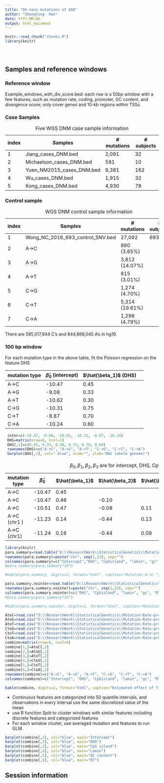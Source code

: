 ```yaml
---
title: "De novo mutations of ASD"
author: "Shengtong  Han"
date: YYYY-MM-DD
output: html_document
---
```


<!-- The file analysis/chunks.R contains chunks that define default settings
shared across the workflowr files. -->
```r
knitr::read_chunk("chunks.R")
library(knitr)
```

<!-- Update knitr chunk options -->
```r
```

<!-- Insert the date the file was last updated -->
```r
```

<!-- Insert the code version (Git commit SHA1) if Git repository exists and R
 package git2r is installed -->
```r
```

## Samples and reference windows


### Reference window

Example_windows_with_div_score.bed: each row is a 50bp window with a few features, such as mutation rate, coding, promoter, GC content, and divergence score; only cover genes and 10-kb regions within TSSs. 


### Case Samples 



index    | Samples | \# mutations| \# subjects
----|-------|-------|---
1 | Jiang_cases_DNM.bed | 2,091| 32
2 | Michaelson_cases_DNM.bed |581 | 10
3 | Yuen_NM2015_cases_DNM.bed | 9,381| 162
4 | Wu_cases_DNM.bed | 1,915 | 32
5 | Kong_cases_DNM.bed | 4,930 | 78

Table: Five WGS  DNM case sample information



### Control sample 

index    | Samples | \# mutations| \# subjects
----|-------|-------|---
1 | Wong_NC_2016_693_control_SNV.bed | 27,092|  693
2 | A->C | 990 (3.65%) | 
3 | A->G | 3,812 (14.07%) |
4 | A->T | 815 (3.01%) |
5 | C->G | 1,274 (4.70%) |
6 | C->T | 5,314 (19.61%) |
7 | C->A | 1,298 (4.79%) |
Table:WGS  DNM control sample information 

There are 585,017,944 C's  and 844,868,045 A's in hg19. 


### 100 bp window 

For each mutation type in the above table, fit the Poisson regression on the feature DHS 


mutation type| $\hat{\beta}_0$ (intercept) | $\hat{\beta_1}$ (DHS)
---|-----|-------------|------
 A->C | -10.47 | 0.45
 A->G | -9.08 | 0.33
 A->T | -10.62 | 0.30
 C->G | -10.31 | 0.75
 C->T | -8.87 | 0.70
 C->A | -10.24 | 0.60 
 
 
```r
 inter=c(-10.47, -9.08, -10.62, -10.31, -8.87, -10.24)
 DHS=matrix(nrow=6, ncol=1)
 DHS[,1]=c(0.45, 0.33, 0.30, 0.75, 0.70, 0.60)
 rownames(DHS)=c("A->C", "A->G", "A->T", "C->G", "C->T", "C->A")
 barplot(DHS[,1], col=" blue", xlab="", ylab="DHS (whole genome)")
```
 

#### 


mutation type| $\hat{\beta}_0$ | $\hat{\beta_1}$  | $\hat{\beta_2}$ | $\hat{\beta_3}$ | $\hat{\beta_4}$ | $\hat{\beta_5}$
---|-----|-------------|------|-----|----|-----| 
A->C |-10.47 | 0.45 | | | | 
 A->C | -10.47 | 0.46 | -0.10 | | |
 A->C | -10.51 | 0.47 | -0.08 | 0.11 | |
 A->C (chr1 )| -11.23 | 0.14 | -0.44 | 0.13| 1.53 |
 A->C (chr1) | -11.24 | 0.16 | -0.44 | 0.09 | 1.62 | -0.87 |
 Table: $\beta_0, \beta_1, \beta_2, \beta_3$ are for intercept, DHS,  CpG island and lamin. 

```r
library(knitr)
para.summary=read.table("D:\\ResearchWork\\StatisticalGenetics\\Mutation-Rate-project\\para.summary2.txt", header=T)[1:22,]
rownames(para.summary)=paste("chr", seq(1,22), sep="")
colnames(para.summary)=c("Intercept","DHS", "CpGisland", "lamin", "gc", "RT")
#para.summary=para.summary*10^5
```

```r
#kable(para.summary, digits=2, format="html", caption="Mutation A->C ", align="c")
```


```r
para.summary.nointer=read.table("D:\\ResearchWork\\StatisticalGenetics\\Mutation-Rate-project\\para.summary2.withoutintercept.txt", header=T)[1:22,]
rownames(para.summary.nointer)=paste("chr", seq(1,22), sep="")
colnames(para.summary.nointer)=c("DHS", "CpGisland", "lamin", "gc", "RT")
#para.summary=para.summary*10^5
```

```r
#kable(para.summary.nointer, digits=2, format="html", caption="Mutation A->C without intercept", align="c")
```


```r
AtoC=read.csv("D:\\ResearchWork\\StatisticalGenetics\\Mutation-Rate-project\\mutation_A_to_C_para.est.50cate.csv", header=T)
AtoG=read.csv("D:\\ResearchWork\\StatisticalGenetics\\Mutation-Rate-project\\mutation_A_to_G_para.est.50cate.csv", header=T)
AtoT=read.csv("D:\\ResearchWork\\StatisticalGenetics\\Mutation-Rate-project\\mutation_A_to_T_para.est.50cate.csv", header=T)
CtoG=read.csv("D:\\ResearchWork\\StatisticalGenetics\\Mutation-Rate-project\\mutation_C_to_G_para.est.50cate.csv", header=T)
CtoT=read.csv("D:\\ResearchWork\\StatisticalGenetics\\Mutation-Rate-project\\mutation_C_to_T_para.est.50cate.csv", header=T)
CtoA=read.csv("D:\\ResearchWork\\StatisticalGenetics\\Mutation-Rate-project\\mutation_C_to_A_para.est.50cate.csv", header=T)
combine=matrix(nrow=6, ncol=6)
combine[1,]=AtoC[,2]
combine[2,]=AtoG[,2]
combine[3,]=AtoT[,2]
combine[4,]=CtoG[,2]
combine[5,]=CtoT[,2]
combine[6,]=CtoA[,2]
rownames(combine)=c("A->C", "A->G", "A->T", "C->G", "C->T", "C->A")
colnames(combine)=c("Intercept", "DHS", "CpGisland", "lamin", "gc", "RT")
```

```r
kable(combine, digits=2, format="html", caption="Estimated effect of five features", align="c")
```

* Continuous features are categorized into 50 quantile intervals, and observations in every interval use the same discretized value of the mean 
* use R function Split to cluster windows with similar features including discrete features and categorized features 
* For each window cluster, use averaged mutation and features to run GLM. 



```r
barplot(combine[,1], col="blue", main="Intercept")
barplot(combine[,2], col="blue", main="DHS")
barplot(combine[,3], col="blue", main="CpG island")
barplot(combine[,4], col="blue", main="Lamin")
barplot(combine[,5], col="blue", main="GC content")
barplot(combine[,6], col="blue", main="RT")
```



## Session information


<!-- Insert the session information into the document -->
```r
```
